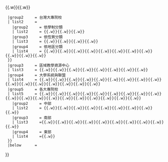 {{Navbox
  |title      = {{flagicon|TWN}} <span style="color:white;">臺灣高等教育模板</span>
  |titlestyle = background:#04AAC3;color:#FFFFFF;navbar:plain
  |abovestyle = background:#026675;color:#FFFFFF
  |belowstyle = background:#026675;color:#FFFFFF
  |groupstyle = background:#B3E5ED
  |name       = 台灣高等教育模板導航
  |style      = width: 100%
  |state      = uncollapse
  |tracking   = <includeonly>no</includeonly>
  |above      = 
  |group1     = 主要模板
  | list1     = {{tl|台灣高等教育}}{{.w}}{{tl|台灣大專院校}}{{.w}}{{tl|臺灣區域教學資源中心}}{{.w}}{{tl|臺灣大專院校系統與聯盟}}
  |group2     = 台灣大專院校
  | list2     = {{Navbox subgroup
    |group1     = 依公私立分類
    | list1     = {{tl|臺灣公立大專院校}}{{.w}}{{tl|臺灣私立大專院校}}
    |group2     = 依學制分類
    | list2     = {{tl|臺灣大學院校}}{{.w}}{{tl|中華民國科技大學}}{{.w}}{{tl|臺灣技術學院}}{{.w}}{{tl|臺灣專科學校}}
    |group3     = 依性質分類
    | list3     = {{tl|臺灣師範院校}}{{.w}}{{tl|臺灣師資培育大學院校}}{{.w}}{{tl|臺灣軍警院校}}{{.w}}{{tl|臺灣體育學校}}{{.w}}{{tl|臺灣醫事專門大學院校}}
    |group4     = 依地區分類
    | list4     = {{tl|臺北市大專院校}}{{.w}}{{tl|新北市大專院校}}{{.w}}{{tl|桃園市大專院校}}{{.w}}{{tl|新竹地區大專院校}}{{.w}}{{tl|臺中市大專院校}}{{.w}}{{tl|南投縣大專院校}}{{.w}}{{tl|彰化縣大專院校}}{{.w}}{{tl|雲林縣大專院校}}{{.w}}{{tl|嘉義地區大專院校}}{{.w}}{{tl|臺南市大專院校}}{{.w}}{{tl|高雄市大專院校}}{{.w}}{{tl|金門縣各級學校}}
  }}
  |group3     = 區域教學資源中心
  | list3     = {{tl|北一區區域教學資源中心}}{{.w}}{{tl|北二區區域教學資源中心}}{{.w}}{{tl|桃竹苗區域教學資源中心}}{{.w}}{{tl|中區區域教學資源中心}}{{.w}}{{tl|雲嘉南區域教學資源中心}}{{.w}}{{tl|高東屏區域教學資源中心}}{{.w}}{{tl|北區技職校院區域教學資源中心}}{{.w}}{{tl|中區技職校院區域教學資源中心}}{{.w}}{{tl|南區技職校院區域教學資源中心}}
  |group4     = 大學系統與聯盟
  | list4     = {{tl|臺灣聯合大學系統}}{{.w}}{{tl|臺灣綜合大學系統}}{{.w}}{{tl|臺北聯合大學系統}}{{.w}}{{tl|臺灣歐洲聯盟中心}}{{.w}}{{tl|臺灣教育大學系統}}{{.w}}{{tl|中臺灣大學系統}}{{.w}}{{tl|高雄學園}}{{.w}}{{tl|國立臺灣大學系統}}{{.w}}{{tl|台灣基督宗教大學校院聯盟}}{{.w}}{{tl|攻頂大學聯盟}}{{.w}}{{tl|中國醫藥大學暨亞洲大學聯合大學}}{{.w}}{{tl|國立臺北專業大學聯盟}}{{.w}}{{tl|優久聯盟}}{{.w}}{{tl|泛太平洋大學聯盟}}{{.w}}{{tl|臺灣區塊鏈大學聯盟}}{{.w}}{{tl|國立雲林大學聯盟}}{{.w}}{{tl|海洋結盟}}
  |group5     = 各大專院校
  | list5     = {{Navbox subgroup
    |group1     = 北區
    | list1     = {{tl|國立臺灣大學}}{{.w}}{{tl|政治大學}}{{.w}}{{tl|臺北市立大學}}{{.w}}{{tl|國立陽明交通大學}}{{.w}}{{tl|中國文化大學}}{{.w}}{{t1|國立清華大學}}{{.w}}{{t1|國立中央大學}}{{.w}}{{t1|國立臺灣師範大學}}{{.w}}{{t1|國立臺北大學}}{{.w}}{{t1|臺北市立大學}}{{.w}}{{t1|國立臺灣科技大學}}{{.w}}{{t1|國立臺北科技大學}}{{.w}}{{t1|長庚大學}}{{.w}}{{t1|輔仁大學}}{{.w}}{{t1|淡江大學}}{{.w}}{{t1|東吳大學}}{{.w}}{{t1|龍華科技大學}}{{.w}}{{t1|臺北醫學大學}}{{.w}}{{t1|世新大學}}{{.w}}{{t1|真理大學}}{{.w}}{{t1|亞東科技大學}}
    |group2     = 中部
    | list2     = {{tl|國立中興大學}}{{.w}}{{tl|國立彰化師範大學}}{{.w}}{{tl|國立雲林科技大學}}{{.w}}{{t1|逢甲大學}}{{.w}}{{t1|東海大學}}{{.w}}{{t1|靜宜大學}}{{.w}}{{t1|亞洲大學}}{{.w}}{{t1|中山醫學大學}}{{.w}}{{t1|弘光科技大學}}{{.w}}{{t1|朝陽科技大學}}
    |group3     = 南部
    | list3     ={{tl|國立成功大學}}{{.w}}{{tl|國立中正大學}}{{.w}}{{tl|國立中山大學}}{{.w}}{{tl|國立臺南大學}}{{.w}}{{tl|國立屏東大學}}{{.w}}{{tl|國立高雄科技大學}}{{.w}}{{tl|高雄醫學大學}}{{.w}}{{t1|國立嘉義大學}}{{.w}}{{t1|國立高雄大學}}{{.w}}{{t1|中信金融管理學院}}{{.w}}{{t1|長榮學園}}
    |group4     = 東部
    | list4     ={{tl|國立東華大學}}{{.w}}{{tl|國立宜蘭大學}}
  }}
  |below      = 
}}<noinclude>{{Documentation}}</noinclude>